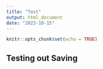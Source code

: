 ```yaml
---
title: "Test"
output: html_document
date: "2023-10-15"
---
```


```r
knitr::opts_chunk$set(echo = TRUE)
```

## Testing out Saving
